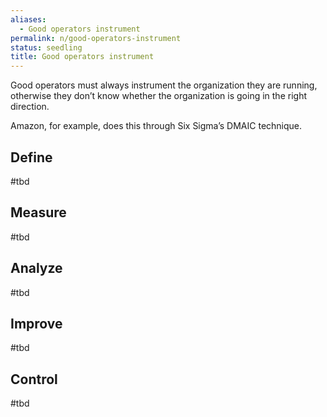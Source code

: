 ```yaml
---
aliases:
  - Good operators instrument
permalink: n/good-operators-instrument
status: seedling
title: Good operators instrument
---
```

Good operators must always instrument the organization they are running, otherwise they don’t know whether the organization is going in the right direction.

Amazon, for example, does this through Six Sigma’s DMAIC technique.

## Define

#tbd

## Measure

#tbd

## Analyze

#tbd

## Improve

#tbd

## Control

#tbd
